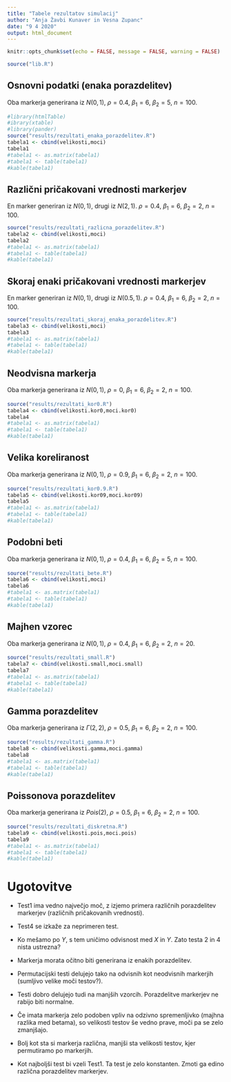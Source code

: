 ```yaml
---
title: "Tabele rezultatov simulacij"
author: "Anja Žavbi Kunaver in Vesna Zupanc"
date: "9 4 2020"
output: html_document
---
```


```r
knitr::opts_chunk$set(echo = FALSE, message = FALSE, warning = FALSE)
```

```r
source("lib.R")
```


## Osnovni podatki (enaka porazdelitev)

Oba markerja generirana iz $N(0,1)$, $\rho=0.4$, $\beta_1=6$, $\beta_2=5$, $n=100$.

```r
#library(htmlTable)
#ibrary(xtable)
#library(pander)
source("results/rezultati_enaka_porazdelitev.R")
tabela1 <- cbind(velikosti,moci)
tabela1
#tabela1 <- as.matrix(tabela1)
#tabela1 <- table(tabela1)
#kable(tabela1)
```


## Različni pričakovani vrednosti markerjev

En marker generiran iz $N(0,1)$, drugi iz $N(2,1)$. $\rho=0.4$, $\beta_1=6$, $\beta_2=2$, $n=100$.

```r
source("results/rezultati_razlicna_porazdelitev.R")
tabela2 <- cbind(velikosti,moci)
tabela2
#tabela1 <- as.matrix(tabela1)
#tabela1 <- table(tabela1)
#kable(tabela1)
```

## Skoraj enaki pričakovani vrednosti markerjev

En marker generiran iz $N(0,1)$, drugi iz $N(0.5,1)$. $\rho=0.4$, $\beta_1=6$, $\beta_2=2$, $n=100$.

```r
source("results/rezultati_skoraj_enaka_porazdelitev.R")
tabela3 <- cbind(velikosti,moci)
tabela3
#tabela1 <- as.matrix(tabela1)
#tabela1 <- table(tabela1)
#kable(tabela1)
```

## Neodvisna markerja

Oba markerja generirana iz $N(0,1)$, $\rho=0$, $\beta_1=6$, $\beta_2=2$, $n=100$.

```r
source("results/rezultati_kor0.R")
tabela4 <- cbind(velikosti.kor0,moci.kor0)
tabela4
#tabela1 <- as.matrix(tabela1)
#tabela1 <- table(tabela1)
#kable(tabela1)
```

## Velika koreliranost

Oba markerja generirana iz $N(0,1)$, $\rho=0.9$, $\beta_1=6$, $\beta_2=2$, $n=100$.

```r
source("results/rezultati_kor0.9.R")
tabela5 <- cbind(velikosti.kor09,moci.kor09)
tabela5
#tabela1 <- as.matrix(tabela1)
#tabela1 <- table(tabela1)
#kable(tabela1)
```


## Podobni beti

Oba markerja generirana iz $N(0,1)$, $\rho=0.4$, $\beta_1=6$, $\beta_2=5$, $n=100$.

```r
source("results/rezultati_bete.R")
tabela6 <- cbind(velikosti,moci)
tabela6
#tabela1 <- as.matrix(tabela1)
#tabela1 <- table(tabela1)
#kable(tabela1)
```

## Majhen vzorec

Oba markerja generirana iz $N(0,1)$, $\rho=0.4$, $\beta_1=6$, $\beta_2=2$, $n=20$.

```r
source("results/rezultati_small.R")
tabela7 <- cbind(velikosti.small,moci.small)
tabela7
#tabela1 <- as.matrix(tabela1)
#tabela1 <- table(tabela1)
#kable(tabela1)
```

## Gamma porazdelitev

Oba markerja generirana iz $\Gamma(2,2)$, $\rho=0.5$, $\beta_1=6$, $\beta_2=2$, $n=100$.

```r
source("results/rezultati_gamma.R")
tabela8 <- cbind(velikosti.gamma,moci.gamma)
tabela8
#tabela1 <- as.matrix(tabela1)
#tabela1 <- table(tabela1)
#kable(tabela1)
```

## Poissonova porazdelitev

Oba markerja generirana iz $Pois(2)$, $\rho=0.5$, $\beta_1=6$, $\beta_2=2$, $n=100$.

```r
source("results/rezultati_diskretna.R")
tabela9 <- cbind(velikosti.pois,moci.pois)
tabela9
#tabela1 <- as.matrix(tabela1)
#tabela1 <- table(tabela1)
#kable(tabela1)
```

# Ugotovitve

* Test1 ima vedno največjo moč, z izjemo primera različnih porazdelitev markerjev (različnih pričakovanih vrednosti).

* Test4 se izkaže za neprimeren test.

* Ko mešamo po $Y$, s tem uničimo odvisnost med $X$ in $Y$. Zato testa 2 in 4 nista ustrezna?

* Markerja morata očitno biti generirana iz enakih porazdelitev.

* Permutacijski testi delujejo tako na odvisnih kot neodvisnih markerjih (sumljivo velike moči testov?).

* Testi dobro delujejo tudi na manjših vzorcih. Porazdelitve markerjev ne rabijo biti normalne.

* Če imata markerja zelo podoben vpliv na odzivno spremenljivko (majhna razlika med betama), so velikosti testov še vedno prave, moči pa se zelo zmanjšajo.

* Bolj kot sta si markerja različna, manjši sta velikosti testov, kjer permutiramo po markerjih.

* Kot najboljši test bi vzeli Test1. Ta test je zelo konstanten. Zmoti ga edino različna porazdelitev markerjev.



